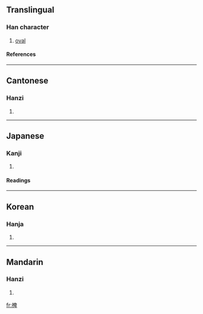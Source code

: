 ==Translingual==
===Han character===
{{Han char|rn=75|rad=木|as=08|sn=12|four=4694<sub>0</sub>|canj=木竹田十 (DHWJ)}}
# [[oval]]
====References====
{{Han ref|kx=0536.140|dkj=15027|dj=0924.050|hdz=21234.040|uh=6911|ud=26897|bh=D9C1|bd=55745}}

----
==Cantonese==
===Hanzi===
{{yue-hanzi|jyut=|y=bei1}}
# {{defn|Cantonese}}

----
==Japanese==
===Kanji===
{{ja-kanji|grade=|rs=木08}}
# {{defn|Japanese}} 
====Readings====
{{ja-readings|on=[[へい]] (hei), [[ばい]] (bai)|kun=[[たる]] (taru), [[ふだ]] (fuda)}}

----
==Korean==
===Hanja===
{{ko-hanja|hangeul=비|eumhun=|rv=bi|mr=pi|y=pi}}
# {{defn|Korean}}

----
==Mandarin==
===Hanzi===
{{cmn-hanzi|pin=[[bēi]] (bei1)|wg=pei<sup>1</sup>}}
# {{defn|Mandarin}}

[[fr:椑]]